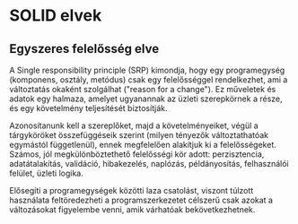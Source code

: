 # SOLID elvek

## Egyszeres felelősség elve

A Single responsibility principle (SRP) kimondja, hogy egy programegység (komponens, osztály, metódus) csak egy
felelősséggel rendelkezhet, ami a változtatás okaként szolgálhat ("reason for a change"). Ez műveletek és adatok egy
halmaza, amelyet ugyanannak az üzleti szerepkörnek a része, és egy követelmény teljesítését biztosítják.

Azonosítanunk kell a szereplőket, majd a követelményeiket, végül a tárgyköröket összefüggéseik szerint (milyen tényezők
változtathatóak egymástól függetlenül), ennek megfelelően alakítjuk ki a felelősségeket. Számos, jól megkülönböztethető
felelősségi kör adott: perzisztencia, adatátalakítás, validáció, hibakezelés, naplózás, példányosítás, felhasználói
felület, üzleti logika.

Elősegíti a programegységek közötti laza csatolást, viszont túlzott használata feltöredezheti a programszerkezetet
célszerű csak azokat a változásokat figyelembe venni, amik várhatóak bekövetkezhetnek.
